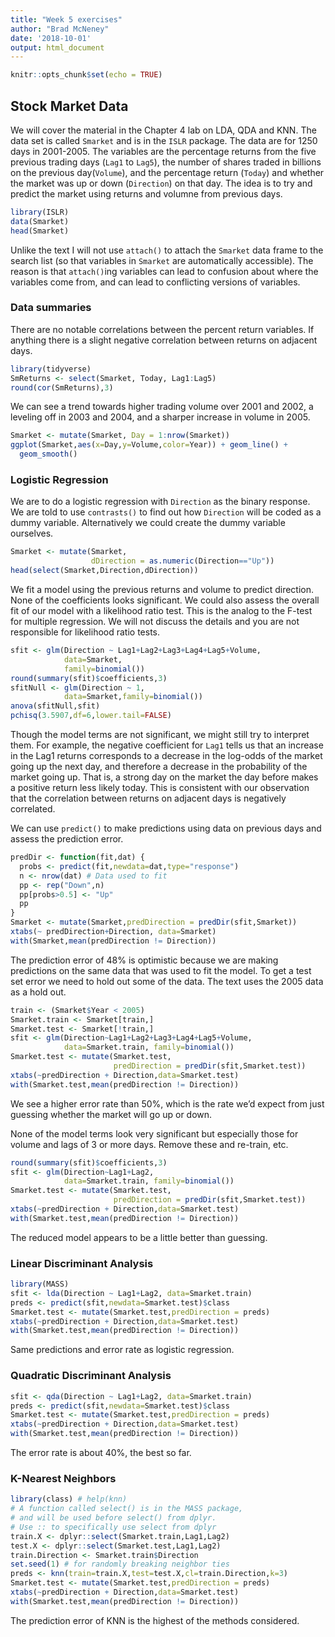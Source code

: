 ```yaml
---
title: "Week 5 exercises"
author: "Brad McNeney"
date: '2018-10-01'
output: html_document
---
```


```r
knitr::opts_chunk$set(echo = TRUE)
```

## Stock Market Data

We will cover the material in the Chapter 4 lab
on LDA, QDA and KNN.
The data set is called `Smarket` and is in the 
`ISLR` package. The data are for 1250 days in
2001-2005. The variables are the percentage returns
from the five previous trading days 
(`Lag1` to `Lag5`), the number of shares 
traded in billions on the previous day(`Volume`), 
and the percentage
return (`Today`) and whether the market
was up or down (`Direction`) on that day.
The idea is to try and predict the market
using returns and volumne from previous days.



```r
library(ISLR)
data(Smarket)
head(Smarket)
```

Unlike the text I will not use `attach()` to 
attach the `Smarket` data frame to the 
search list (so that variables in `Smarket` are 
automatically accessible). The reason is that
`attach()`ing variables can lead to confusion
about where the variables come from, and can
lead to conflicting versions of variables.

### Data summaries

There are no notable correlations between the 
percent return variables. If anything there
is a slight negative correlation between
returns on adjacent days.

```r
library(tidyverse)
SmReturns <- select(Smarket, Today, Lag1:Lag5)
round(cor(SmReturns),3)
```


We can see a trend towards higher trading 
volume over 2001 and 2002, a leveling off in
2003 and 2004, and a sharper increase in volume
in 2005. 

```r
Smarket <- mutate(Smarket, Day = 1:nrow(Smarket))
ggplot(Smarket,aes(x=Day,y=Volume,color=Year)) + geom_line() + 
  geom_smooth()
```

### Logistic Regression

We are to do a logistic regression with 
`Direction` as the binary response. We are told
to use `contrasts()` to find out how `Direction`
will be coded as a dummy variable. Alternatively
we could create the dummy variable ourselves.

```r
Smarket <- mutate(Smarket,
                  dDirection = as.numeric(Direction=="Up"))
head(select(Smarket,Direction,dDirection))
```

We fit a model using the previous returns and volume
to predict direction. None of the coefficients
looks significant. We could also assess the 
overall fit of our model with a likelihood
ratio test. This is the analog to the 
F-test for multiple regression. We will not 
discuss the details and you are not responsible
for likelihood ratio tests.

```r
sfit <- glm(Direction ~ Lag1+Lag2+Lag3+Lag4+Lag5+Volume,
            data=Smarket,
            family=binomial())
round(summary(sfit)$coefficients,3)
sfitNull <- glm(Direction ~ 1,
            data=Smarket,family=binomial())
anova(sfitNull,sfit)
pchisq(3.5907,df=6,lower.tail=FALSE)
```


Though the model terms
are not significant, we might still try
to interpret them.
For example, the negative coefficient for `Lag1` tells
us that an increase in the Lag1 returns 
corresponds to a decrease in the log-odds of the market going up the next day, and therefore a
decrease in the probability of the market going up.
That is, a strong day
on the market the day before makes a positive return
less likely today. 
This is consistent 
with our observation that the correlation 
between returns on adjacent days is negatively correlated.

We can use `predict()` to make predictions using
data on previous days and assess 
the prediction error.

```r
predDir <- function(fit,dat) {
  probs <- predict(fit,newdata=dat,type="response")
  n <- nrow(dat) # Data used to fit
  pp <- rep("Down",n)
  pp[probs>0.5] <- "Up"
  pp
}
Smarket <- mutate(Smarket,predDirection = predDir(sfit,Smarket))
xtabs(~ predDirection+Direction, data=Smarket)
with(Smarket,mean(predDirection != Direction))
```

The  prediction error of 48% is optimistic because
we are making predictions on the same data that
was used to fit the model. To get a test set error
we need to hold out some of the data. The text
uses the 2005 data as a hold out. 

```r
train <- (Smarket$Year < 2005)
Smarket.train <- Smarket[train,]
Smarket.test <- Smarket[!train,]
sfit <- glm(Direction~Lag1+Lag2+Lag3+Lag4+Lag5+Volume,
            data=Smarket.train, family=binomial())
Smarket.test <- mutate(Smarket.test, 
                       predDirection = predDir(sfit,Smarket.test))
xtabs(~predDirection + Direction,data=Smarket.test)
with(Smarket.test,mean(predDirection != Direction)) 
```

We see a higher error rate than 50%, which is
the rate we'd expect from just guessing whether
the market will go up or down.

None of the model terms look very significant
but especially those for volume and lags of 3 or more days. 
Remove these and re-train, etc.

```r
round(summary(sfit)$coefficients,3)
sfit <- glm(Direction~Lag1+Lag2,
            data=Smarket.train, family=binomial())
Smarket.test <- mutate(Smarket.test, 
                       predDirection = predDir(sfit,Smarket.test))
xtabs(~predDirection + Direction,data=Smarket.test)
with(Smarket.test,mean(predDirection != Direction)) 
```

The reduced model appears to be a little better
than guessing.

### Linear Discriminant Analysis

```r
library(MASS)
sfit <- lda(Direction ~ Lag1+Lag2, data=Smarket.train)
preds <- predict(sfit,newdata=Smarket.test)$class
Smarket.test <- mutate(Smarket.test,predDirection = preds)
xtabs(~predDirection + Direction,data=Smarket.test)
with(Smarket.test,mean(predDirection != Direction)) 
```

Same predictions and error rate as logistic regression.


### Quadratic Discriminant Analysis

```r
sfit <- qda(Direction ~ Lag1+Lag2, data=Smarket.train)
preds <- predict(sfit,newdata=Smarket.test)$class
Smarket.test <- mutate(Smarket.test,predDirection = preds)
xtabs(~predDirection + Direction,data=Smarket.test)
with(Smarket.test,mean(predDirection != Direction)) 
```

The error rate is about 40%, the best so far.

### K-Nearest Neighbors

```r
library(class) # help(knn)
# A function called select() is in the MASS package,
# and will be used before select() from dplyr.
# Use :: to specifically use select from dplyr
train.X <- dplyr::select(Smarket.train,Lag1,Lag2)
test.X <- dplyr::select(Smarket.test,Lag1,Lag2)
train.Direction <- Smarket.train$Direction
set.seed(1) # for randomly breaking neighbor ties
preds <- knn(train=train.X,test=test.X,cl=train.Direction,k=3)
Smarket.test <- mutate(Smarket.test,predDirection = preds)
xtabs(~predDirection + Direction,data=Smarket.test)
with(Smarket.test,mean(predDirection != Direction)) 
```

The prediction error of KNN is the highest of 
the methods considered.

